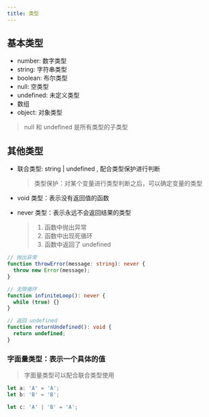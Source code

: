 ```yaml
---
title: 类型
---
```


## 基本类型

- number: 数字类型
- string: 字符串类型
- boolean: 布尔类型
- null: 空类型
- undefined: 未定义类型
- 数组
- object: 对象类型

> null 和 undefined 是所有类型的子类型

## 其他类型

- 联合类型: string | undefined , 配合类型保护进行判断

  > 类型保护：对某个变量进行类型判断之后，可以确定变量的类型

- void 类型：表示没有返回值的函数

- never 类型：表示永远不会返回结果的类型

  > 1. 函数中抛出异常
  > 2. 函数中出现死循环
  > 3. 函数中返回了 undefined

```ts
// 抛出异常
function throwError(message: string): never {
  throw new Error(message);
}

// 无限循环
function infiniteLoop(): never {
  while (true) {}
}

// 返回 undefined
function returnUndefined(): void {
  return undefined;
}
```

### 字面量类型：表示一个具体的值

> 字面量类型可以配合联合类型使用

```ts
let a: 'A' = 'A';
let b: 'B' = 'B';

let c: 'A' | 'B' = 'A';
```

```ts

```
